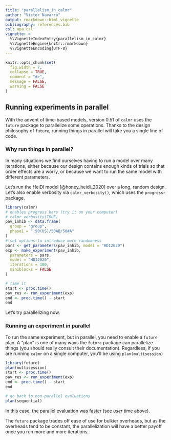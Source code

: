 ```yaml
---
title: "parallelism_in_calmr"
author: "Victor Navarro"
output: rmarkdown::html_vignette
bibliography: references.bib
csl: apa.csl
vignette: >
  %\VignetteIndexEntry{parallelism_in_calmr}
  %\VignetteEngine{knitr::rmarkdown}
  %\VignetteEncoding{UTF-8}
---
```


```r
knitr::opts_chunk$set(
  fig.width = 7,
  collapse = TRUE,
  comment = "#>",
  message = FALSE,
  warning = FALSE
)
```

## Running experiments in parallel

With the advent of time-based models, version 0.51 of `calmr` uses the `future` package to parallelize some operations.
Thanks to the design philosophy of `future`, running things in parallel will take you a single line of code.

### Why run things in parallel?

In many situations we find ourselves having to run a model over many iterations, either
because our design contains enough kinds of trials so that order effects are a worry, or 
because we want to run the same model with different parameters.

Let's run the HeiDI model [@honey_heidi_2020] over a long, random design.
Let's also enable verbosity via `calmr_verbosity()`, which uses the `progressr` package.

```r
library(calmr)
# enables progress bars (try it on your computer)
# calmr_verbosity(TRUE)
pav_inhib <- data.frame(
  group = "group",
  phase1 = "!50(US)/50AB/50#A"
)
# set options to introduce more randomness
pars <- get_parameters(pav_inhib, model = "HDI2020")
exp <- make_experiment(pav_inhib,
  parameters = pars,
  model = "HDI2020",
  iterations = 100,
  miniblocks = FALSE
)

# time it
start <- proc.time()
pav_res <- run_experiment(exp)
end <- proc.time() - start
end
```

Let's try parallelizing now.

### Running an experiment in parallel

To run the same experiment, but in parallel, you need to enable a `future` plan.
A "plan" is one of many ways the `future` package can parallelize things 
(you should really consult their documentation).
Regardless, if you are running `calmr` on a single computer, you'll be using `plan(multisession)`

```r
library(future)
plan(multisession)
start <- proc.time()
pav_res <- run_experiment(exp)
end <- proc.time() - start
end

# go back to non-parallel evaluations
plan(sequential)
```

In this case, the parallel evaluation was faster (see *user* time above).

The `future` package trades off ease of use for bulkier overheads, 
but as the overheads tend to be constant, 
the parallelization will have a better payoff once you run 
more and more iterations.




